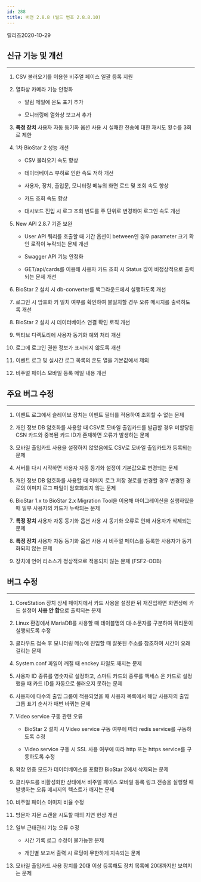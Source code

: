 ```yaml
---
id: 288
title: 버전 2.8.8 (빌드 번호 2.8.8.10)
---
```


릴리즈<Separator/>2020-10-29

## 신규 기능 및 개선

---

1. CSV 불러오기를 이용한 비주얼 페이스 일괄 등록 지원

1. 열화상 카메라 기능 안정화

    * 알림 메일에 온도 표기 추가
    
    * 모니터링에 열화상 보고서 추가

1. **특정 장치** 사용자 자동 동기화 옵션 사용 시 실패한 전송에 대한 재시도 횟수를 3회로 제한

1. 1차 BioStar 2 성능 개선

    * CSV 불러오기 속도 향상

    * 데이터베이스 부하로 인한 속도 저하 개선

    * 사용자, 장치, 출입문, 모니터링 메뉴의 화면 로드 및 조회 속도 향상

    * 카드 조회 속도 향상

    * 대시보드 진입 시 로그 조회 빈도를 주 단위로 변경하여 로그인 속도 개선

1. New API 2.8.7 기준 보완

    * User API 쿼리를 호출할 때 기간 옵션이 between인 경우 parameter 크기 확인 로직이 누락되는 문제 개선

    * Swagger API 기능 안정화

    * GET/api/cards를 이용해 사용자 카드 조회 시 Status 값이 비정상적으로 출력되는 문제 개선

1. BioStar 2 설치 시 db-converter를 백그라운드에서 실행하도록 개선

1. 로그인 시 암호화 키 일치 여부를 확인하여 불일치할 경우 오류 메시지를 출력하도록 개선

1. BioStar 2 설치 시 데이터베이스 연결 확인 로직 개선

1. 액티브 디렉토리에 사용자 동기화 예외 처리 개선

1. 로그에 로그인 권한 정보가 표시되지 않도록 개선

1. 이벤트 로그 및 실시간 로그 목록의 온도 열을 기본값에서 제외

1. 비주얼 페이스 모바일 등록 메일 내용 개선

## 주요 버그 수정

---

1. 이벤트 로그에서 슬레이브 장치는 이벤트 필터를 적용하여 조회할 수 없는 문제

1. 개인 정보 DB 암호화를 사용할 때 CSV로 모바일 출입카드를 발급할 경우 미할당된 CSN 카드와 중복된 카드 ID가 존재하면 오류가 발생하는 문제

1. 모바일 출입카드 사용을 설정하지 않았음에도 CSV로 모바일 출입카드가 등록되는 문제

1. 서버를 다시 시작하면 사용자 자동 동기화 설정이 기본값으로 변경되는 문제

1. 개인 정보 DB 암호화를 사용할 때 이미지 로그 저장 경로를 변경할 경우 변경된 경로의 이미지 로그 파일이 암호화되지 않는 문제

1. BioStar 1.x to BioStar 2.x Migration Tool을 이용해 마이그레이션을 실행하였을 때 일부 사용자의 카드가 누락되는 문제

1. **특정 장치** 사용자 자동 동기화 옵션 사용 시 동기화 오류로 인해 사용자가 삭제되는 문제

1. **특정 장치** 사용자 자동 동기화 옵션 사용 시 비주얼 페이스를 등록한 사용자가 동기화되지 않는 문제

1. 장치에 언어 리소스가 정상적으로 적용되지 않는 문제 (FSF2-ODB)

## 버그 수정

---

1. CoreStation 장치 상세 페이지에서 카드 사용을 설정한 뒤 재진입하면 화면상에 카드 설정이 **사용 안 함**으로 출력되는 문제

1. Linux 환경에서 MariaDB를 사용할 때 테이블명의 대·소문자를 구분하여 쿼리문이 실행되도록 수정

1. 클라우드 접속 후 모니터링 메뉴에 진입할 때 잘못된 주소를 참조하여 시간이 오래 걸리는 문제

1. System.conf 파일이 깨질 때 enckey 파일도 깨지는 문제

1. 사용자 ID 종류를 영숫자로 설정하고, 스마트 카드의 종류를 액세스 온 카드로 설정했을 때 카드 ID를 자동으로 불러오지 못하는 문제

1. 사용자에 다수의 출입 그룹이 적용되었을 때 사용자 목록에서 해당 사용자의 출입 그룹 표기 순서가 매번 바뀌는 문제

1. Video service 구동 관련 오류

    * BioStar 2 설치 시 Video service 구동 여부에 따라 redis service를 구동하도록 수정

    * Video service 구동 시 SSL 사용 여부에 따라 http 또는 https service를 구동하도록 수정

1. 확장 인증 모드가 데이터베이스를 포함한 BioStar 2에서 삭제되는 문제

1. 클라우드를 비활성화한 상태에서 비주얼 페이스 모바일 등록 링크 전송을 실행할 때 발생하는 오류 메시지의 텍스트가 깨지는 문제

1. 비주얼 페이스 이미지 비율 수정

1. 방문자 지문 스캔을 시도할 때의 지연 현상 개선

1. 일부 근태관리 기능 오류 수정

    * 시간 기록 로그 수정이 불가능한 문제

    * 개인별 보고서 출력 시 로딩이 무한하게 지속되는 문제

1. 모바일 출입카드 사용 장치를 20대 이상 등록해도 장치 목록에 20대까지만 보여지는 문제